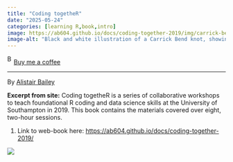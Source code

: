 ```yaml
---
title: "Coding togetheR"
date: "2025-05-24"
categories: [learning R,book,intro]
image: https://ab604.github.io/docs/coding-together-2019/img/carrick-bend.png
image-alt: "Black and white illustration of a Carrick Bend knot, showing two interwoven ropes forming a symmetrical, basket-like pattern commonly used for securely joining heavy ropes."
---
```


<link href="https://fonts.googleapis.com/css?family=Cookie" rel="stylesheet"><a class="bmc-button" target="_blank" href="https://www.buymeacoffee.com/JoscelinRocha">![Buy me a coffee](https://cdn.buymeacoffee.com/buttons/bmc-new-btn-logo.svg){alt="Buy me a coffee" width="15" height="21"}Buy me a coffee</a>

------------------------------------------------------------------------

By [Alistair Bailey](https://ab604.github.io/docs/coding-together-2019/)

**Excerpt from site:** Coding togetheR is a series of collaborative workshops to teach foundational R coding and data science skills at the University of Southampton in 2019. This book contains the materials covered over eight, two-hour sessions.

1.  Link to web-book here: <https://ab604.github.io/docs/coding-together-2019/>

![](https://ab604.github.io/docs/coding-together-2019/img/carrick-bend.png){fig-alt="Black and white illustration of a Carrick Bend knot, showing two interwoven ropes forming a symmetrical, basket-like pattern commonly used for securely joining heavy ropes."}
